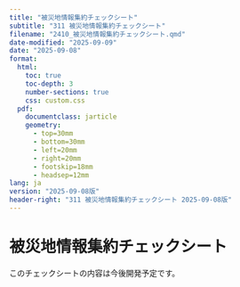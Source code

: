 ```yaml
---
title: "被災地情報集約チェックシート"
subtitle: "311 被災地情報集約チェックシート"
filename: "2410_被災地情報集約チェックシート.qmd"
date-modified: "2025-09-09"
date: "2025-09-08"
format: 
  html:
    toc: true
    toc-depth: 3
    number-sections: true
    css: custom.css
  pdf:
    documentclass: jarticle
    geometry: 
      - top=30mm
      - bottom=30mm  
      - left=20mm
      - right=20mm
      - footskip=18mm
      - headsep=12mm
lang: ja
version: "2025-09-08版"
header-right: "311 被災地情報集約チェックシート 2025-09-08版"
---
```


# 被災地情報集約チェックシート

このチェックシートの内容は今後開発予定です。